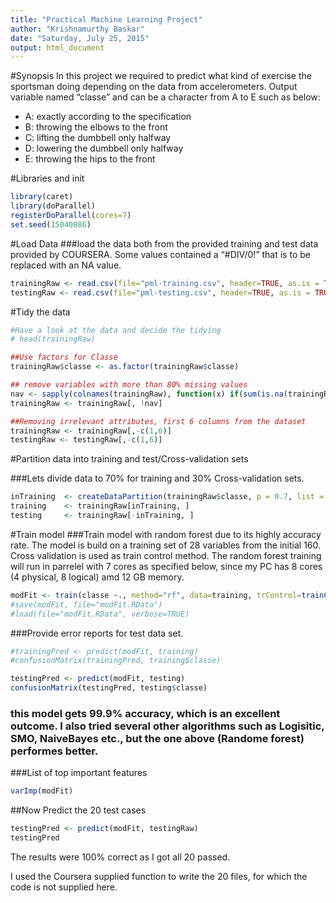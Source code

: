 ```yaml
---
title: "Practical Machine Learning Project"
author: "Krishnamurthy Baskar"
date: "Saturday, July 25, 2015"
output: html_document
---
```


#Synopsis
In this project we required to predict what kind of exercise the sportsman doing depending on the data from accelerometers. Output variable named “classe” and can be a character from A to E such as below:

* A: exactly according to the specification
* B: throwing the elbows to the front
* C: lifting the dumbbell only halfway
* D: lowering the dumbbell only halfway
* E: throwing the hips to the front


#Libraries and init
```r
library(caret)
library(doParallel)
registerDoParallel(cores=7)
set.seed(15040886)
```

#Load Data
###load the data both from the provided training and test data provided by COURSERA. Some values contained a "#DIV/0!" that is to be replaced with an NA value.


```r
trainingRaw <- read.csv(file="pml-training.csv", header=TRUE, as.is = TRUE, stringsAsFactors = FALSE, sep=',', na.strings=c('NA','','#DIV/0!'))
testingRaw <- read.csv(file="pml-testing.csv", header=TRUE, as.is = TRUE, stringsAsFactors = FALSE, sep=',', na.strings=c('NA','','#DIV/0!'))
```

#Tidy the data
```r
#Have a look at the data and decide the tidying
# head(trainingRaw)

##Use factors for Classe
trainingRaw$classe <- as.factor(trainingRaw$classe)  

## remove variables with more than 80% missing values
nav <- sapply(colnames(trainingRaw), function(x) if(sum(is.na(trainingRaw[, x])) > 0.8*nrow(trainingRaw)){return(T)}else{return(F)})
trainingRaw <- trainingRaw[, !nav]

##Removing irrelevant attributes, first 6 columns from the dataset
trainingRaw <- trainingRaw[,-c(1,6)]
testingRaw <- testingRaw[,-c(1,6)]
```


#Partition data into training and test/Cross-validation sets

###Lets divide data to 70% for training and 30% Cross-validation sets.

```r
inTraining  <- createDataPartition(trainingRaw$classe, p = 0.7, list = FALSE)
training    <- trainingRaw[inTraining, ]
testing     <- trainingRaw[-inTraining, ]
```

#Train model
###Train model with random forest due to its highly accuracy rate. The model is build on a training set of 28 variables from the initial 160. Cross validation is used as train control method.
The random forest training will run in parrelel with 7 cores as specified below, since my PC has 8 cores (4 physical, 8 logical) amd 12 GB memory.

```r
modFit <- train(classe ~., method="rf", data=training, trControl=trainControl(method='cv'), number=7, allowParallel=TRUE )
#save(modFit, file="modFit.RData")
#load(file="modFit.RData", verbose=TRUE)
```

###Provide error reports for  test data set.
```r
#trainingPred <- predict(modFit, training)
#confusionMatrix(trainingPred, training$classe)

testingPred <- predict(modFit, testing)
confusionMatrix(testingPred, testing$classe)
```
### this model gets 99.9% accuracy, which is an excellent outcome. I also tried several other algorithms such as Logisitic, SMO, NaiveBayes etc., but the one above (Randome forest) performes better.


###List of top important features
```r
varImp(modFit)
```

##Now Predict the 20 test cases
```r
testingPred <- predict(modFit, testingRaw)
testingPred
```
The results were 100% correct as I got all 20 passed.

I used the Coursera supplied function to write the 20 files, for which the code is not supplied here.

